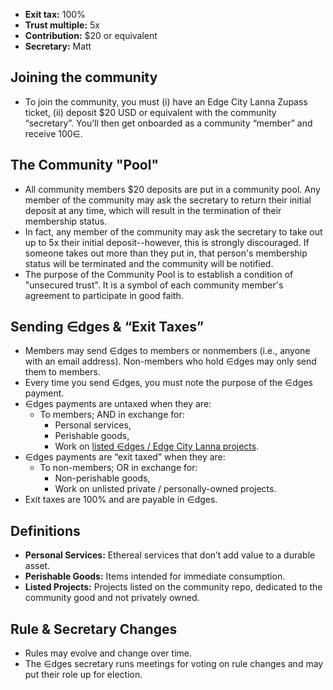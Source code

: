 - **Exit tax:** 100%
- **Trust multiple:** 5x
- **Contribution:** $20 or equivalent
- **Secretary:** Matt

## Joining the community

- To join the community, you must (i) have an Edge City Lanna Zupass ticket, (ii) deposit $20 USD or equivalent with the community “secretary”. You’ll then get onboarded as a community “member” and receive 100∈.

## The Community "Pool"

- All community members $20 deposits are put in a community pool. Any member of the community may ask the secretary to return their initial deposit at any time, which will result in the termination of their membership status.
- In fact, any member of the community may ask the secretary to take out up to 5x their initial deposit--however, this is strongly discouraged. If someone takes out more than they put in, that person's membership status will be terminated and the community will be notified.
- The purpose of the Community Pool is to establish a condition of "unsecured trust". It is a symbol of each community member's agreement to participate in good faith.

## Sending ∈dges & “Exit Taxes”

- Members may send ∈dges to members or nonmembers (i.e., anyone with an email address). Non-members who hold ∈dges may only send them to members.
- Every time you send ∈dges, you must note the purpose of the ∈dges payment.
- ∈dges payments are untaxed when they are:
  - To members; AND in exchange for:
    - Personal services,
    - Perishable goods,
    - Work on [listed ∈dges / Edge City Lanna projects](https://github.com/RadicalxChange/EdgesProjectList).
- ∈dges payments are “exit taxed” when they are:
  - To non-members; OR in exchange for:
    - Non-perishable goods,
    - Work on unlisted private / personally-owned projects.
- Exit taxes are 100% and are payable in ∈dges.

## Definitions

- **Personal Services:** Ethereal services that don’t add value to a durable asset.
- **Perishable Goods:** Items intended for immediate consumption.
- **Listed Projects:** Projects listed on the community repo, dedicated to the community good and not privately owned.

## Rule & Secretary Changes

- Rules may evolve and change over time.
- The ∈dges secretary runs meetings for voting on rule changes and may put their role up for election.
